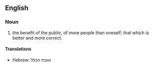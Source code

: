 ==English==

===Noun===
{{en-noun|-|sg=[[greater]] [[good]]}}

# the benefit of the public, of more people than oneself; that which is better and more correct.

====Translations====
*Hebrew: טובת הכלל